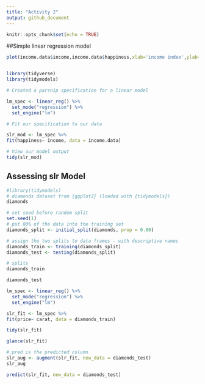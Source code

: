 ```yaml
---
title: "Activity 2"
output: github_document
---
```


```r
knitr::opts_chunk$set(echo = TRUE)
```

##Simple linear regression model
```r
plot(income.data$income,income.data$happiness,xlab='income index',ylab='happiness index',main='happiness given income')
```

```r

```

```r
library(tidyverse)
library(tidymodels)
```

```r
# Created a parsnip specification for a linear model

lm_spec <- linear_reg() %>%
  set_mode("regression") %>%
  set_engine("lm")
```

```r
# Fit our specification to our data

slr_mod <- lm_spec %>% 
fit(happiness~ income, data = income.data)
```

```r
# View our model output
tidy(slr_mod)
```

## Assessing slr Model
```r
#library(tidymodels)
# diamonds dataset from {ggplot2} (loaded with {tidymodels})
diamonds
```

```r
# set seed before random split
set.seed(1)
# put 80% of the data into the training set
diamonds_split <- initial_split(diamonds, prop = 0.80)

# assign the two splits to data frames - with descriptive names
diamonds_train <- training(diamonds_split)
diamonds_test <- testing(diamonds_split)

# splits
diamonds_train
```

```r
diamonds_test
```

```r
lm_spec <- linear_reg() %>%
  set_mode("regression") %>%
  set_engine("lm")
```

```r
slr_fit <- lm_spec %>% 
fit(price~ carat, data = diamonds_train)
```

```r
tidy(slr_fit)
```

```r
glance(slr_fit)
```

```r
#.pred is the predicted column
slr_aug <- augment(slr_fit, new_data = diamonds_test)
slr_aug
```

```r
predict(slr_fit, new_data = diamonds_test)
```

